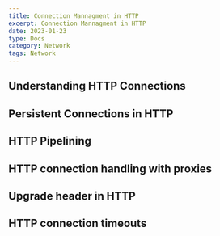 ```yaml
---
title: Connection Mannagment in HTTP
excerpt: Connection Mannagment in HTTP
date: 2023-01-23
type: Docs
category: Network
tags: Network
---
```


## Understanding HTTP Connections

## Persistent Connections in HTTP

## HTTP Pipelining

## HTTP connection handling with proxies

## Upgrade header in HTTP

## HTTP connection timeouts